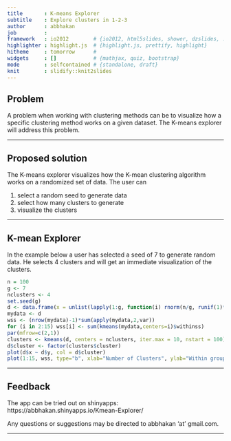```yaml
---
title       : K-means Explorer
subtitle    : Explore clusters in 1-2-3
author      : abbhakan
job         : 
framework   : io2012        # {io2012, html5slides, shower, dzslides, ...}
highlighter : highlight.js  # {highlight.js, prettify, highlight}
hitheme     : tomorrow      # 
widgets     : []            # {mathjax, quiz, bootstrap}
mode        : selfcontained # {standalone, draft}
knit        : slidify::knit2slides
---
```


## Problem
A problem when working with clustering methods can be to visualize how a specific clustering method works on a given dataset.
The K-means explorer will address this problem.

--- 

## Proposed solution

The K-means explorer visualizes how the K-mean clustering algorithm works on a randomized set of data.
The user can 

<ol>
        <li>select a random seed to generate data</li>
        <li>select how many clusters to generate</li>
        <li>visualize the clusters</li>
</ol>

---

## K-mean Explorer

In the example below a user has selected a seed of 7 to generate random data. He selects 4 clusters and will get an immediate visualization of the clusters.

```r
n = 100
g <- 7
nclusters <- 4
set.seed(g)
d <- data.frame(x = unlist(lapply(1:g, function(i) rnorm(n/g, runif(1)*i^2))), y = unlist(lapply(1:g, function(i) rnorm(n/g, runif(1)*i^2))) )                        
mydata <- d
wss <- (nrow(mydata)-1)*sum(apply(mydata,2,var))
for (i in 2:15) wss[i] <- sum(kmeans(mydata,centers=i)$withinss)
par(mfrow=c(2,1))
clusters <- kmeans(d, centers = nclusters, iter.max = 10, nstart = 100)
d$cluster <- factor(clusters$cluster)        
plot(d$x ~ d$y, col = d$cluster)                        
plot(1:15, wss, type="b", xlab="Number of Clusters", ylab="Within groups sum of squares")

```


---

## Feedback

The app can be tried out on shinyapps:
https://abbhakan.shinyapps.io/Kmean-Explorer/

Any questions or suggestions may be directed to abbhakan 'at' gmail.com.

---



